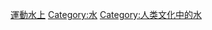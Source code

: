 {{Catnav|頁面分類|社会|文化|体育}}

{{Commons category|Water sports}}

[[Category:各種體育運動|運動水上]]
[[Category:水|Category:水]]
[[Category:人类文化中的水|Category:人类文化中的水]]